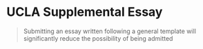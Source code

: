 # UCLA Supplemental Essay

> Submitting an essay written following a general template will significantly reduce the possibility of being admitted
